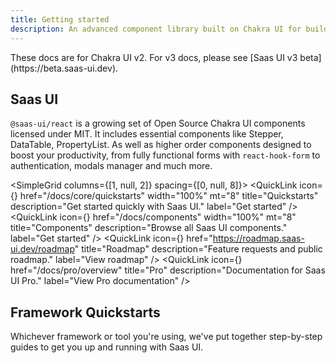 ```yaml
---
title: Getting started
description: An advanced component library built on Chakra UI for building high quality SaaS products at speed.
---
```


<Info>
  These docs are for Chakra UI v2. For v3 docs, please see [Saas UI v3
  beta](https://beta.saas-ui.dev).
</Info>

## Saas UI

`@saas-ui/react` is a growing set of Open Source Chakra UI components licensed under MIT.
It includes essential components like Stepper, DataTable, PropertyList. As well as higher order components designed to boost your productivity,
from fully functional forms with `react-hook-form` to authentication, modals manager and much more.

<SimpleGrid columns={[1, null, 2]} spacing={[0, null, 8]}>
  <QuickLink
    icon={<FiZap />}
    href="/docs/core/quickstarts"
    width="100%"
    mt="8"
    title="Quickstarts"
    description="Get started quickly with Saas UI."
    label="Get started"
  />
  <QuickLink
    icon={<FiBox />}
    href="/docs/components"
    width="100%"
    mt="8"
    title="Components"
    description="Browse all Saas UI components."
    label="Get started"
  />
  <QuickLink
    icon={<FiMap />}
    href="https://roadmap.saas-ui.dev/roadmap"
    title="Roadmap"
    description="Feature requests and public roadmap."
    label="View roadmap"
  />
  <QuickLink
    icon={<FiStar />}
    href="/docs/pro/overview"
    title="Pro"
    description="Documentation for Saas UI Pro."
    label="View Pro documentation"
  />
</SimpleGrid>

## Framework Quickstarts

Whichever framework or tool you're using, we've put together step-by-step guides
to get you up and running with Saas UI.

<FrameworkLinks />
